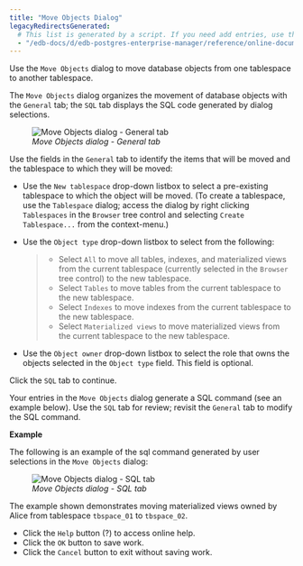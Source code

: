 ```yaml
---
title: "Move Objects Dialog"
legacyRedirectsGenerated:
  # This list is generated by a script. If you need add entries, use the `legacyRedirects` key.
  - "/edb-docs/d/edb-postgres-enterprise-manager/reference/online-documentation/8.0/move_objects.html"
---
```


<div id="move_objects" class="registered_link"></div>

Use the `Move Objects` dialog to move database objects from one tablespace to another tablespace.

The `Move Objects` dialog organizes the movement of database objects with the `General` tab; the `SQL` tab displays the SQL code generated by dialog selections.

<figure><img src="../../images/move_objects_general.png" class="align-center" alt="Move Objects dialog - General tab" /><figcaption aria-hidden="true"><em>Move Objects dialog - General tab</em></figcaption></figure>

Use the fields in the `General` tab to identify the items that will be moved and the tablespace to which they will be moved:

-   Use the `New tablespace` drop-down listbox to select a pre-existing tablespace to which the object will be moved. (To create a tablespace, use the `Tablespace` dialog; access the dialog by right clicking `Tablespaces` in the `Browser` tree control and selecting `Create Tablespace...` from the context-menu.)

-   Use the `Object type` drop-down listbox to select from the following:

    > -   Select `All` to move all tables, indexes, and materialized views from the current tablespace (currently selected in the `Browser` tree control) to the new tablespace.
    > -   Select `Tables` to move tables from the current tablespace to the new tablespace.
    > -   Select `Indexes` to move indexes from the current tablespace to the new tablespace.
    > -   Select `Materialized views` to move materialized views from the current tablespace to the new tablespace.

-   Use the `Object owner` drop-down listbox to select the role that owns the objects selected in the `Object type` field. This field is optional.

Click the `SQL` tab to continue.

Your entries in the `Move Objects` dialog generate a SQL command (see an example below). Use the `SQL` tab for review; revisit the `General` tab to modify the SQL command.

**Example**

The following is an example of the sql command generated by user selections in the `Move Objects` dialog:

<figure><img src="../../images/move_objects_sql.png" class="align-center" alt="Move Objects dialog - SQL tab" /><figcaption aria-hidden="true"><em>Move Objects dialog - SQL tab</em></figcaption></figure>

The example shown demonstrates moving materialized views owned by Alice from tablespace `tbspace_01` to `tbspace_02`.

-   Click the `Help` button (?) to access online help.
-   Click the `OK` button to save work.
-   Click the `Cancel` button to exit without saving work.
